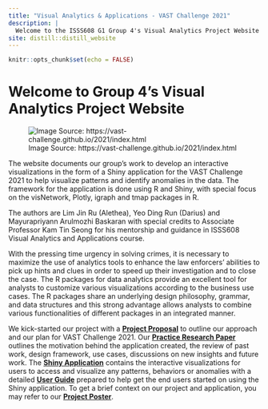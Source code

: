 ```yaml
---
title: "Visual Analytics & Applications - VAST Challenge 2021"
description: |
  Welcome to the ISSS608 G1 Group 4's Visual Analytics Project Website!
site: distill::distill_website
---
```


```r
knitr::opts_chunk$set(echo = FALSE)
```

# Welcome to Group 4's Visual Analytics Project Website

![Image Source: https://vast-challenge.github.io/2021/index.html](images/vastchallenge2021.jpg)

The website documents our group's work to develop an interactive visualizations in the form of a Shiny application for the VAST Challenge 2021 to help visualize patterns and identify anomalies in the data. The framework for the application is done using R and Shiny, with special focus on the visNetwork, Plotly, igraph and tmap packages in R.

The authors are Lim Jin Ru (Alethea), Yeo Ding Run (Darius) and Mayurapriyann Arulmozhi Baskaran with special credits to Associate Professor Kam Tin Seong for his mentorship and guidance in ISSS608 Visual Analytics and Applications course.

With the pressing time urgency in solving crimes, it is necessary to maximize the use of analytics tools to enhance the law enforcers’ abilities to pick up hints and clues in order to speed up their investigation and to close the case. The R packages for data analytics provide an excellent tool for analysts to customize various visualizations according to the business use cases. The R packages share an underlying design philosophy, grammar, and data structures and this strong advantage allows analysts to combine various functionalities of different packages in an integrated manner.

We kick-started our project with a **[Project Proposal](ProjectProposal.html)** to outline our approach and our plan for VAST Challenge 2021. Our **[Practice Research Paper](PracticeResearchPaper.html)** outlines the motivation behind the application created, the review of past work, design framework, use cases, discussions on new insights and future work. The **[Shiny Application](ShinyApp.html)** contains the interactive visualizations for users to access and visualize any patterns, behaviors or anomalies with a detailed **[User Guide](UserGuide.html)** prepared to help get the end users started on using the Shiny application. To get a brief context on our project and application, you may refer to our **[Project Poster](ProjectPoster.html)**.